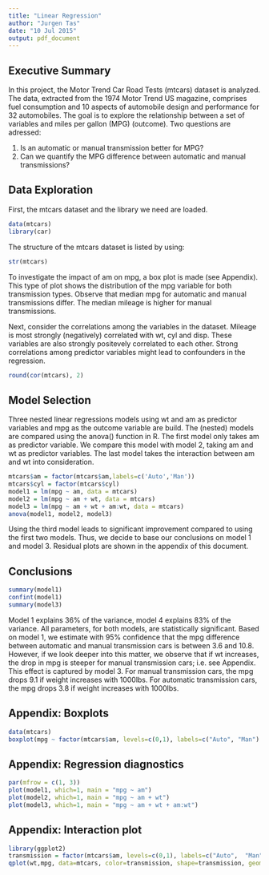 ```yaml
---
title: "Linear Regression"
author: "Jurgen Tas"
date: "10 Jul 2015"
output: pdf_document
---
```


## Executive Summary
In this project, the Motor Trend Car Road Tests (mtcars) dataset is analyzed. The data, extracted from the 1974 Motor Trend US magazine, comprises fuel consumption and 10 aspects of automobile design and performance for 32 automobiles. The goal is to explore the relationship between a set of variables and miles per gallon (MPG) (outcome). Two questions are adressed:

1) Is an automatic or manual transmission better for MPG?
2) Can we quantify the MPG difference between automatic and manual transmissions?

## Data Exploration
First, the mtcars dataset and the library we need are loaded. 

```r
data(mtcars)
library(car)
```

The structure of the mtcars dataset is listed by using:

```r
str(mtcars)
```

To investigate the impact of am on mpg, a box plot is made (see Appendix). This type of plot shows the distribution of the mpg variable for both transmission types. Observe that median mpg for automatic and manual transmissions differ. The median mileage is higher for manual transmissions.

Next, consider the correlations among the variables in the dataset. Mileage is most strongly (negatively) correlated with wt, cyl and disp. These variables are also strongly positevely correlated to each other. Strong correlations among predictor variables might lead to confounders in the regression.

```r
round(cor(mtcars), 2)
```

## Model Selection
Three nested linear regressions models using wt and am as predictor variables and mpg as the outcome variable are build. The (nested) models are compared using the anova() function in R. The first model only takes am as predictor variable. We compare this model with model 2, taking am and wt as predictor variables. The last model takes the interaction between am and wt into consideration.

```r
mtcars$am = factor(mtcars$am,labels=c('Auto','Man'))
mtcars$cyl = factor(mtcars$cyl)
model1 = lm(mpg ~ am, data = mtcars)
model2 = lm(mpg ~ am + wt, data = mtcars)
model3 = lm(mpg ~ am + wt + am:wt, data = mtcars)
anova(model1, model2, model3)
```

Using the third model leads to significant improvement compared to using the first two models. Thus, we decide to base our conclusions on model 1 and model 3. Residual plots are shown in the appendix of this document.

## Conclusions
```r
summary(model1)
confint(model1)
summary(model3)
```
Model 1 explains 36% of the variance, model 4 explains 83% of the variance. All parameters, for both models, are statistically significant. Based on model 1, we estimate with 95% confidence that the mpg difference between automatic and manual transmission cars is between 3.6 and 10.8. However, if we look deeper into this matter, we observe that if wt increases, the drop in mpg is steeper for manual transmission cars; i.e. see Appendix. This effect is captured by model 3. For manual transmission cars, the mpg drops 9.1 if weight increases with 1000lbs. For automatic transmission cars, the mpg drops 3.8 if weight increases with 1000lbs.

## Appendix: Boxplots
```r
data(mtcars)
boxplot(mpg ~ factor(mtcars$am, levels=c(0,1), labels=c("Auto", "Man") ), data=mtcars, xlab="Transmission",ylab="Miles per Gallon")
```

## Appendix: Regression diagnostics 
```r
par(mfrow = c(1, 3))
plot(model1, which=1, main = "mpg ~ am")
plot(model2, which=1, main = "mpg ~ am + wt")
plot(model3, which=1, main = "mpg ~ am + wt + am:wt")
```

## Appendix: Interaction plot
```r
library(ggplot2)
transmission = factor(mtcars$am, levels=c(0,1), labels=c("Auto",  "Man"))
qplot(wt,mpg, data=mtcars, color=transmission, shape=transmission, geom=c("point", "smooth"), method="lm", formula=y~x, xlab="Car Weight", ylab="Miles Per Gallon", main="mpg ~ am + wt + am:wt")
```







